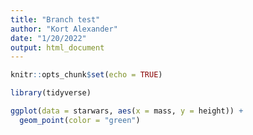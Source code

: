 ```yaml
---
title: "Branch test"
author: "Kort Alexander"
date: "1/20/2022"
output: html_document
---
```


```r
knitr::opts_chunk$set(echo = TRUE)

library(tidyverse)
```

```r
ggplot(data = starwars, aes(x = mass, y = height)) +
  geom_point(color = "green")
```

